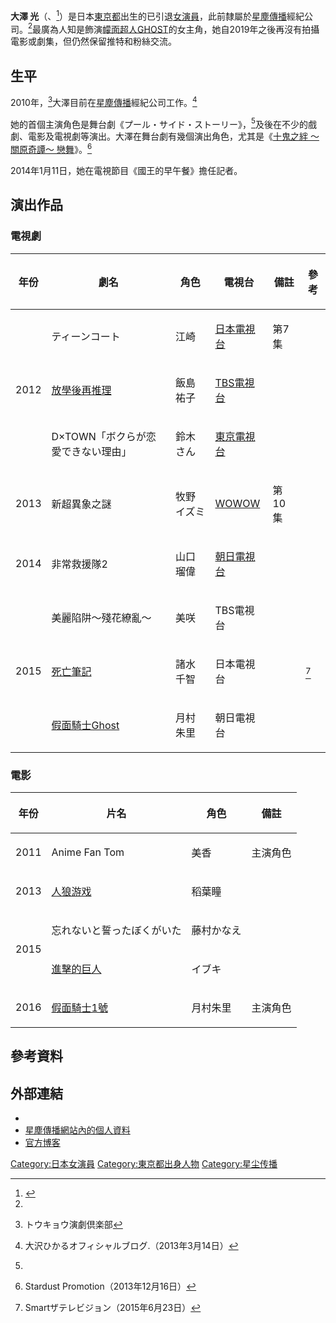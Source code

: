 {{Infobox person
| name             = 大澤光
| image            = 
| caption          = 
| native_name      = 大沢 ひかる
| native_name_lang = ja
| birth_name       = 
| birth_date       = {{Birth date and age|1995|3|9}}
| birth_place      = {{JPN}}[[東京都|東京都]]
| nationality      = 日本人
| relatives        = 
| death_date       = 
| occupation       = 女演員
| years_active     = 2010年至2019年
| death_place      = 
| spouse           = 
| agent            = [[Stardust_Promotion|Stardust Promotion]]（2019年完約）
| height           = {{height|m=1.67}}<ref>{{cite web|url=http://wpb.shueisha.co.jp/2013/02/08/17026/|title=大沢ひかる『美少女、みーつけたっ！！』|accessdate=2015年8月21日|archive-date=2015年11月9日|archive-url=https://web.archive.org/web/20151109011121/http://wpb.shueisha.co.jp/2013/02/08/17026|dead-url=no}}《[[週刊Playboy|週刊Playboy]]》（2013年2月8日）</ref>
| alias            = 
| website          =
}}
'''大澤 光'''（{{lang-ja|大沢 ひかる}}、{{bd|1995年|3月9日|catIdx=Osawa Hikaru}}<ref name="Stardust Promotion">{{cite web|url=http://www.stardust.co.jp/profile/ohsawahikaru.html|title=Official profile|accessdate=2015年8月21日|archive-date=2015年9月24日|archive-url=https://web.archive.org/web/20150924105943/http://www.stardust.co.jp/profile/ohsawahikaru.html|dead-url=no}}</ref>）是日本[[東京都|東京都]]出生的已引退[[女演員|女演員]]，此前隸屬於[[星塵傳播|星塵傳播]]經紀公司。<ref name="Stardust Promotion"/>最廣為人知是飾演[[幪面超人GHOST|幪面超人GHOST]]的女主角，她自2019年之後再沒有拍攝電影或劇集，但仍然保留推特和粉絲交流。

==生平==
2010年，<ref name="Tokyo Engeki">{{cite web|url=http://www.tokyo-engeki.com/zosawa.html|title=トウキョウ演劇倶楽部「Moonlight Rambler」翔子|accessdate=2015年8月21日|deadurl=yes|archiveurl=https://web.archive.org/web/20140718094840/http://www.tokyo-engeki.com/zosawa.html|archivedate=2014年7月18日}} トウキョウ演劇倶楽部</ref>大澤目前在[[星塵傳播|星塵傳播]]經紀公司工作。<ref>{{cite web|url=http://ameblo.jp/hikaru-ohsawa/entry-11490370093.html|title=育てます|accessdate=2015年8月21日|archive-date=2016年3月4日|archive-url=https://web.archive.org/web/20160304201414/http://ameblo.jp/hikaru-ohsawa/entry-11490370093.html|dead-url=no}} 大沢ひかるオフィシャルブログ.（2013年3月14日）</ref>

她的首個主演角色是舞台劇《プール・サイド・ストーリー》，<ref name="Tokyo Engeki"/>及後在不少的戲劇、電影及電視劇等演出。大澤在舞台劇有幾個演出角色，尤其是《[[十鬼之絆_～關原奇譚～|十鬼之絆 ～關原奇譚～ 戀舞]]》。<ref>{{cite web|url=http://www.stardust.co.jp/profile/news.php?id=613#na_3113|title=大沢ひかる 主演舞台「十鬼の絆 〜関ヶ原奇譚〜 恋舞」公演スタート！|accessdate=2015年8月21日|archive-date=2015年9月24日|archive-url=https://web.archive.org/web/20150924105940/http://www.stardust.co.jp/profile/news.php?id=613#na_3113|dead-url=no}} Stardust Promotion（2013年12月16日）</ref>

2014年1月11日，她在電視節目《國王的早午餐》擔任記者。

==演出作品==
===電視劇===
{| class="wikitable"
|-
! 年份
! 劇名
! 角色
! 電視台
! 備註
! 參考
|-
|rowspan="3"| 2012 || ティーンコート || 江崎 || [[日本電視台|日本電視台]] || 第7集 ||
|-
|[[放學後再推理|放學後再推理]] || 飯島祐子 || [[TBS電視台|TBS電視台]] || ||
|-
|D×TOWN「ボクらが恋愛できない理由」 || 鈴木さん || [[東京電視台|東京電視台]] || ||
|-
| 2013 || 新超異象之謎 || 牧野イズミ || [[WOWOW|WOWOW]] || 第10集 ||
|-
| 2014 || 非常救援隊2 || 山口瑠偉 || [[朝日電視台|朝日電視台]] || ||
|-
|rowspan="3"| 2015 || 美麗陷阱〜殘花繚亂〜 || 美咲 || TBS電視台 || ||
|-
|[[死亡筆記_(電視劇)|死亡筆記]] || 諸水千智 || 日本電視台 || ||<ref>{{cite web|url=http://thetv.jp/news_detail/60474/|title=「ウナコーワ」CM美女・大沢ひかるにブレイクの予感！|accessdate=2015年8月21日|archive-date=2015年9月18日|archive-url=https://web.archive.org/web/20150918035246/http://thetv.jp/news_detail/60474/|dead-url=no}} Smartザテレビジョン（2015年6月23日）</ref>
|-
|[[假面騎士Ghost|假面騎士Ghost]] || 月村朱里 || 朝日電視台 || ||
|}

===電影===
{| class="wikitable"
|-
! 年份
! 片名
! 角色
! 備註
|-
| 2011 || Anime Fan Tom || 美香 || 主演角色
|-
| 2013 || [[人狼游戏|人狼游戏]] || 稻葉瞳 ||
|-
|rowspan="2"| 2015 || 忘れないと誓ったぼくがいた || 藤村かなえ ||
|-
|[[進擊的巨人#真人電影|進擊的巨人]] || イブキ ||
|-
| 2016 || [[假面騎士1號|假面騎士1號]] || 月村朱里 || 主演角色
|}

==參考資料==
{{reflist}}

==外部連結==
* {{Twitter|HikaruOhsawa3_9}}
* [http://www.stardust.co.jp/profile/ohsawahikaru.html 星塵傳播網站內的個人資料]{{Wayback|url=http://www.stardust.co.jp/profile/ohsawahikaru.html |date=20150924105943 }} {{ja icon}}
* [http://ameblo.jp/hikaru-ohsawa/ 官方博客]{{Wayback|url=http://ameblo.jp/hikaru-ohsawa/ |date=20150622033024 }} {{ja icon}}

{{DEFAULTSORT:Osawa, Hikaru}}
[[Category:日本女演員|Category:日本女演員]]
[[Category:東京都出身人物|Category:東京都出身人物]]
[[Category:星尘传播|Category:星尘传播]]